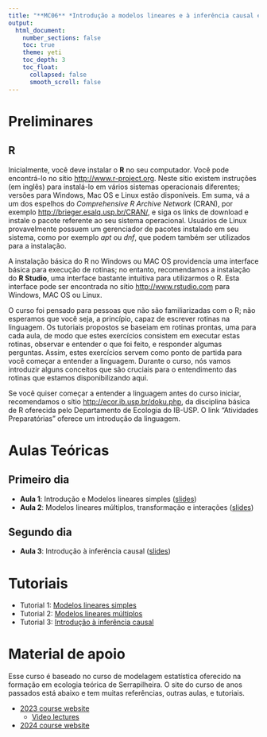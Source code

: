 ```yaml
---
title: "**MC06** *Introdução a modelos lineares e à inferência causal em ecologia*"
output:
  html_document:
    number_sections: false
    toc: true
    theme: yeti
    toc_depth: 3
    toc_float: 
      collapsed: false
      smooth_scroll: false
---
```


# Preliminares

## R

Inicialmente, você deve instalar o **R** no seu computador. 
Você pode encontrá-lo no sítio <http://www.r-project.org>.
Neste sítio existem instruções (em inglês) para instalá-lo em vários sistemas operacionais diferentes; versões para Windows, Mac OS e Linux estão disponíveis.
Em suma, vá a um dos espelhos do *Comprehensive R Archive Network* (CRAN), por exemplo <http://brieger.esalq.usp.br/CRAN/>, e siga os links de download e instale o pacote referente ao seu sistema operacional.
Usuários de Linux provavelmente possuem um gerenciador de pacotes instalado em seu sistema, como por
exemplo *apt* ou *dnf*, que podem também ser utilizados para a instalação.

A instalação básica do R no Windows ou MAC OS providencia uma interface básica para execução de rotinas; no entanto, recomendamos a instalação do **R Studio**, uma interface bastante intuitiva para
utilizarmos o R. 
Esta interface pode ser encontrada no sítio <http://www.rstudio.com> para Windows, MAC OS ou Linux.

O curso foi pensado para pessoas que não são familiarizadas com o R; não esperamos que você seja, a princípio, capaz de escrever rotinas na linguagem. 
Os tutoriais propostos se baseiam em rotinas prontas, uma para cada aula, de modo que estes exercícios consistem em executar estas rotinas, observar e entender o que foi feito, e responder algumas perguntas. 
Assim, estes exercícios servem como ponto de partida para você começar a entender a linguagem. 
Durante o curso, nós vamos introduzir alguns conceitos que são cruciais para o entendimento das rotinas que estamos disponibilizando aqui.

Se você quiser começar a entender a linguagem antes do curso iniciar, recomendamos o sítio <http://ecor.ib.usp.br/doku.php>, da disciplina básica de R oferecida pelo Departamento de Ecologia do IB-USP. 
O link "Atividades Preparatórias" oferece um introdução da linguagem.

# Aulas Teóricas

## Primeiro dia

- **Aula 1**: Introdução e Modelos lineares simples ([slides](slides/ModelosLineares.pdf))
- **Aula 2**: Modelos lineares múltiplos, transformação e interações ([slides](slides/ModelosLinearesMultiplos.pdf))


## Segundo dia

- **Aula 3**: Introdução à inferência causal ([slides](slides/slides/CausalPensamento.pdf))

# Tutoriais

- Tutorial 1: [Modelos lineares simples](tutoriais/lab1.html)
- Tutorial 2: [Modelos lineares múltiplos](tutoriais/lab2.html)
- Tutorial 3: [Introdução à inferência causal](tutoriais/PensamentoCausal.html)

# Material de apoio

Esse curso é baseado no curso de modelagem estatística oferecido na formação em ecologia teórica de Serrapilheira. O site do curso de anos passados está abaixo e tem muitas referências, outras aulas, e tutoriais. 

- [2023 course website](https://statistical-inference.netlify.app/)
  - [Video lectures](https://www.youtube.com/results?search_query=QEco+Program%3A+Statistical+models)
- [2024 course website](https://statistical-modeling.github.io/2024/) 